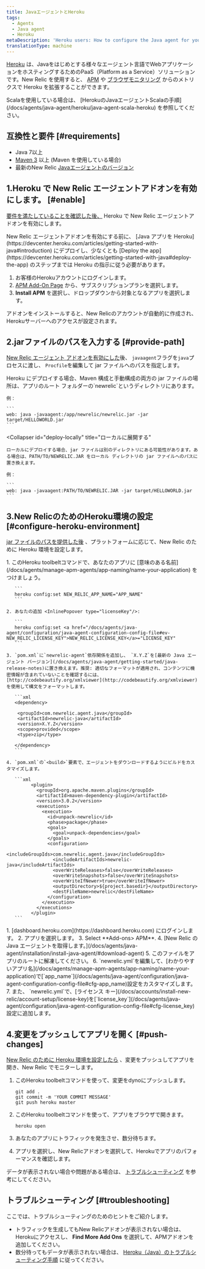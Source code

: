 ```yaml
---
title: JavaエージェントとHeroku
tags:
  - Agents
  - Java agent
  - Heroku
metaDescription: 'Heroku users: How to configure the Java agent for your New Relic add-on.'
translationType: machine
---
```


[Heroku](https://devcenter.heroku.com/articles/newrelic) は、Javaをはじめとする様々なエージェント言語でWebアプリケーションをホスティングするためのPaaS（Platform as a Service）ソリューションです。New Relic を使用すると、 [APM](/docs/apm/new-relic-apm) や [ブラウザモニタリング](/docs/browser/new-relic-browser) からのメトリクスで Heroku を拡張することができます。

<Callout variant="tip">
  Scalaを使用している場合は、 [HerokuのJavaエージェントScalaの手順](/docs/agents/java-agent/heroku/java-agent-scala-heroku) を参照してください。
</Callout>

## 互換性と要件 [#requirements]

* Java 7以上
* [Maven 3](http://maven.apache.org/download.cgi) 以上 (Maven を使用している場合)
* 最新のNew Relic [Javaエージェントのバージョン](/docs/release-notes/agent-release-notes/java-release-notes)

## 1.Heroku で New Relic エージェントアドオンを有効にします。 [#enable]

[要件を満たしていることを確認した後、](#requirements) Heroku で New Relic エージェントアドオンを有効にします。

<Callout variant="caution">
  New Relic エージェントアドオンを有効にする前に、 [Java アプリを Heroku](https://devcenter.heroku.com/articles/getting-started-with-java#introduction) にデプロイし、少なくとも [Deploy the app](https://devcenter.heroku.com/articles/getting-started-with-java#deploy-the-app) のステップまでは Heroku の指示に従う必要があります。
</Callout>

1. お客様のHerokuアカウントにログインします。
2. [APM Add-On Page](https://elements.heroku.com/addons/newrelic#pricing) から、サブスクリプションプランを選択します。
3. **Install APM** を選択し、ドロップダウンから対象となるアプリを選択します。

アドオンをインストールすると、New Relicのアカウントが自動的に作成され、Herokuサーバーへのアクセスが設定されます。

## 2.jarファイルのパスを入力する [#provide-path]

[New Relic エージェント アドオンを有効にした](#enable)後、 `javaagent`フラグを`java`プロセスに渡し、 `Procfile`を編集して jar ファイルへのパスを指定します。

<CollapserGroup>
  <Collapser
    id="deploy-heroku"
    title="Herokuへのデプロイ"
  >
    Heroku にデプロイする場合、Maven 構成と手動構成の両方の jar ファイルの場所は、アプリのルート フォルダーの`newrelic`というディレクトリにあります。

    例：

    ```
    web: java -javaagent:/app/newrelic/newrelic.jar -jar target/HELLOWORLD.jar
    ```
  </Collapser>

  <Collapser
    id="deploy-locally"
    title="ローカルに展開する"
  >
    ローカルにデプロイする場合、jar ファイルは別のディレクトリにある可能性があります。ある場合は、PATH/TO/NEWRELIC.JAR をローカル ディレクトリの jar ファイルへのパスに置き換えます。

    例：

    ```
    web: java -javaagent:PATH/TO/NEWRELIC.JAR -jar target/HELLOWORLD.jar
    ```
  </Collapser>
</CollapserGroup>

## 3.New RelicのためのHeroku環境の設定 [#configure-heroku-environment]

[jar ファイルのパスを提供した後](#provide-path) 、プラットフォームに応じて、New Relic のために Heroku 環境を設定します。

<CollapserGroup>
  <Collapser
    id="maven-config"
    title="Mavenの設定"
  >
    1. このHeroku toolbeltコマンドで、あなたのアプリに [意味のある名前](/docs/agents/manage-apm-agents/app-naming/name-your-application) をつけましょう。

       ```
       heroku config:set NEW_RELIC_APP_NAME="APP_NAME"
       ```

    2. あなたの追加 <InlinePopover type="licenseKey"/>:

       ```
       heroku config:set <a href="/docs/agents/java-agent/configuration/java-agent-configuration-config-file#ev-NEW_RELIC_LICENSE_KEY">NEW_RELIC_LICENSE_KEY</a>="LICENSE_KEY"
       ```

    3. `pom.xml`に`newrelic-agent`依存関係を追加し、 `X.Y.Z`を[最新の Java エージェント バージョン](/docs/agents/java-agent/getting-started/java-release-notes)に置き換えます。推奨: 適切なフォーマットが適用され、コンテンツに機密情報が含まれていないことを確認するには、 [http://codebeautify.org/xmlviewer](http://codebeautify.org/xmlviewer)を使用して構文をフォーマットします。

       ```xml
       <dependency> 

        <groupId>com.newrelic.agent.java</groupId>
        <artifactId>newrelic-java</artifactId>
        <version>X.Y.Z</version>
        <scope>provided</scope>
        <type>zip</type>

       </dependency>
       ```

    4. `pom.xml`の`<build>`要素で、エージェントをダウンロードするようにビルドをカスタマイズします。

       ```xml
             <plugin>
               <groupId>org.apache.maven.plugins</groupId>
               <artifactId>maven-dependency-plugin</artifactId>
               <version>3.0.2</version>
               <executions>
                 <execution>
                   <id>unpack-newrelic</id>
                   <phase>package</phase>
                   <goals>
                     <goal>unpack-dependencies</goal>
                   </goals>
                   <configuration>
                     <includeGroupIds>com.newrelic.agent.java</includeGroupIds>
                     <includeArtifactIds>newrelic-java</includeArtifactIds>
                     <overWriteReleases>false</overWriteReleases>
                     <overWriteSnapshots>false</overWriteSnapshots>
                     <overWriteIfNewer>true</overWriteIfNewer>
                     <outputDirectory>${project.basedir}</outputDirectory>
                     <destFileName>newrelic</destFileName>
                   </configuration>
                 </execution>
               </executions>
             </plugin>
       ```
  </Collapser>

  <Collapser title="マニュアル設定">
    1. [dashboard.heroku.com](https://dashboard.heroku.com) にログインします。
    2. アプリを選択します。
    3. Select **Add-ons> APM**.
    4. [New Relic の Java エージェントを取得します。](/docs/agents/java-agent/installation/install-java-agent/#download-agent)
    5. このファイルをアプリのルートに解凍してください。
    6. `newrelic.yml`を編集して、[わかりやすいアプリ名](/docs/agents/manage-apm-agents/app-naming/name-your-application)で[`app_name`](/docs/agents/java-agent/configuration/java-agent-configuration-config-file#cfg-app_name)設定をカスタマイズします。
    7. また、 `newrelic.yml`で、[ライセンス キー](/docs/accounts/install-new-relic/account-setup/license-key)を[`license_key`](/docs/agents/java-agent/configuration/java-agent-configuration-config-file#cfg-license_key)設定に追加します。
  </Collapser>
</CollapserGroup>

## 4.変更をプッシュしてアプリを開く [#push-changes]

[New Relic のために Heroku 環境を設定したら](#configure-heroku-environment) 、変更をプッシュしてアプリを開き、New Relic でモニターします。

1. このHeroku toolbeltコマンドを使って、変更をdynoにプッシュします。

   ```
   git add .
   git commit -m 'YOUR COMMIT MESSAGE'
   git push heroku master
   ```

2. このHeroku toolbeltコマンドを使って、アプリをブラウザで開きます。

   ```
   heroku open
   ```

3. あなたのアプリにトラフィックを発生させ、数分待ちます。

4. アプリを選択し、New Relicアドオンを選択して、Herokuでアプリのパフォーマンスを確認します。

データが表示されない場合や問題がある場合は、 [トラブルシューティング](#troubleshooting) を参考にしてください。

## トラブルシューティング [#troubleshooting]

ここでは、トラブルシューティングのためのヒントをご紹介します。

* トラフィックを生成してもNew Relicアドオンが表示されない場合は、Herokuにアクセスし、 **Find More Add Ons** を選択して、APMアドオンを追加してください。
* 数分待ってもデータが表示されない場合は、 [Heroku（Java）のトラブルシューティング手順](/docs/agents/java-agent/heroku/no-data-appears-heroku-java) に従ってください。